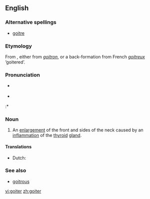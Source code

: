 ==English==

===Alternative spellings===
* [[goitre]]

===Etymology===
From {{F.}}, either from {{OF.}} ''[[goitron]]'', or a back-formation from French ''[[goitreux]]'' ‘goitered’.

===Pronunciation===
* {{UK}} {{IPA|/'gɔɪtə/}}
* {{US}} {{IPA|/'gɔɪtɚ/}}
:* {{rhymes|ɔɪtə(r)}}

=== Noun ===
{{en-noun}}

# An [[enlargement]] of the front and sides of the neck caused by an [[inflammation]] of the [[thyroid]] [[gland]].

====Translations====
{{trans-top|enlargement of the front and sides of the neck}}
*Dutch: {{t-|nl|bof|mf}}
{{trans-mid}}
{{trans-bottom}}

=== See also ===
* [[goitrous]]

[[vi:goiter]]
[[zh:goiter]]